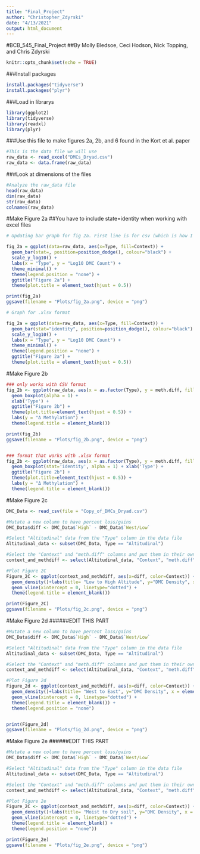 ```yaml
---
title: "Final_Project"
author: "Christopher_Zdyrski"
date: "4/13/2021"
output: html_document
---
```

#BCB_545_Final_Project
##By Molly Bledsoe, Ceci Hodson, Nick Topping, and Chris Zdyrski

```r
knitr::opts_chunk$set(echo = TRUE)
```

###Install packages
```r
install.packages("tidyverse")
install.packages("plyr")
```

###Load in librarys
```r
library(ggplot2)
library(tidyverse)
library(readxl)
library(plyr)
```

###Use this file to make figures 2a, 2b, and 6 found in the Kort et al. paper 
```r
#This is the data file we will use
raw_data <- read_excel("DMCs_Dryad.csv")
raw_data <- data.frame(raw_data)
```

###Look at dimensions of the files
```r
#Analyze the raw_data file
head(raw_data)
dim(raw_data)
str(raw_data)
colnames(raw_data)
```

#Make Figure 2a
##You have to include state=identity when working with excel files
```r

# Updating bar graph for fig 2a. First line is for csv (which is how I made the plots)

fig_2a = ggplot(data=raw_data, aes(x=Type, fill=Context)) +
  geom_bar(stat=, position=position_dodge(), colour="black") +
  scale_y_log10() +
  labs(x = "Type", y = "Log10 DMC Count") +
  theme_minimal() +
  theme(legend.position = "none") +
  ggtitle("Figure 2a") +
  theme(plot.title = element_text(hjust = 0.5))

print(fig_2a)
ggsave(filename = "Plots/fig_2a.png", device = "png")

# Graph for .xlsx format

fig_2a = ggplot(data=raw_data, aes(x=Type, fill=Context)) +
  geom_bar(stat="identity", position=position_dodge(), colour="black") +
  scale_y_log10() +
  labs(x = "Type", y = "Log10 DMC Count") +
  theme_minimal() +
  theme(legend.position = "none") +
  ggtitle("Figure 2a") +
  theme(plot.title = element_text(hjust = 0.5))

```

#Make Figure 2b
```r
### only works with CSV format
fig_2b <- ggplot(raw_data, aes(x = as.factor(Type), y = meth.diff, fill=Context)) +
  geom_boxplot(alpha = 1) +
  xlab('Type') +
  ggtitle("Figure 2b") +
  theme(plot.title=element_text(hjust = 0.5)) +
  labs(y = "Δ Methylation") +
  theme(legend.title = element_blank())

print(fig_2b)
ggsave(filename = "Plots/fig_2b.png", device = "png")


### format that works with .xlsx format
fig_2b <- ggplot(raw_data, aes(x = as.factor(Type), y = meth.diff, fill=Context)) +
  geom_boxplot(stat='identity', alpha = 1) + xlab('Type') +
  ggtitle("Figure 2b") +
  theme(plot.title=element_text(hjust = 0.5)) +
  labs(y = "Δ Methylation") +
  theme(legend.title = element_blank())

```

#Make Figure 2c
```r

DMC_Data <- read_csv(file = "Copy_of_DMCs_Dryad.csv")

#Mutate a new column to have percent loss/gains
DMC_Data$diff <- DMC_Data$`High` - DMC_Data$`West/Low`

#Select "Altitudinal" data from the "Type" column in the data file
Altitudinal_data <- subset(DMC_Data, Type == "Altitudinal")

#Select the "Context" and "meth.diff" columns and put them in their own file
context_and_methdiff <- select(Altitudinal_data, "Context", "meth.diff", "diff")

#Plot Figure 2C
Figure_2C <- ggplot(context_and_methdiff, aes(x=diff, color=Context)) +
  geom_density()+labs(title= "Low to High Altitude", y="DMC Density", x = element_blank()) +
  geom_vline(xintercept = 0, linetype="dotted") +
  theme(legend.title = element_blank())

print(Figure_2C)
ggsave(filename = "Plots/fig_2c.png", device = "png")
```


#Make Figure 2d
######EDIT THIS PART
```r
#Mutate a new column to have percent loss/gains
DMC_Data$diff <- DMC_Data$`High` - DMC_Data$`West/Low`

#Select "Altitudinal" data from the "Type" column in the data file
Altitudinal_data <- subset(DMC_Data, Type == "Altitudinal")

#Select the "Context" and "meth.diff" columns and put them in their own file
context_and_methdiff <- select(Altitudinal_data, "Context", "meth.diff", "diff")

#Plot Figure 2d
Figure_2d <- ggplot(context_and_methdiff, aes(x=diff, color=Context)) +
  geom_density()+labs(title= "West to East", y="DMC Density", x = element_blank()) +
  geom_vline(xintercept = 0, linetype="dotted") +
  theme(legend.title = element_blank()) +
  theme(legend.position = "none")


print(Figure_2d)
ggsave(filename = "Plots/fig_2d.png", device = "png")
```


#Make Figure 2e
######EDIT THIS PART
```r
#Mutate a new column to have percent loss/gains
DMC_Data$diff <- DMC_Data$`High` - DMC_Data$`West/Low`

#Select "Altitudinal" data from the "Type" column in the data file
Altitudinal_data <- subset(DMC_Data, Type == "Altitudinal")

#Select the "Context" and "meth.diff" columns and put them in their own file
context_and_methdiff <- select(Altitudinal_data, "Context", "meth.diff", "diff")

#Plot Figure 2e
Figure_2C <- ggplot(context_and_methdiff, aes(x=diff, color=Context)) +
  geom_density()+labs(title= "Moist to Dry soil", y="DMC Density", x = element_blank()) +
  geom_vline(xintercept = 0, linetype="dotted") +
  theme(legend.title = element_blank() +
  theme(legend.position = "none"))

print(Figure_2e)
ggsave(filename = "Plots/fig_2e.png", device = "png")
```
